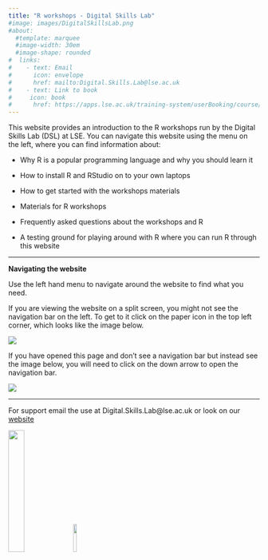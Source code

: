 ```yaml
---
title: "R workshops - Digital Skills Lab"
#image: images/DigitalSkillsLab.png
#about:
  #template: marquee
  #image-width: 30em
  #image-shape: rounded
#  links: 
#    - text: Email
#      icon: envelope
#      href: mailto:Digital.Skills.Lab@lse.ac.uk
#    - text: Link to book
#     icon: book
#      href: https://apps.lse.ac.uk/training-system/userBooking/course/9774459
---
```


This website provides an introduction to the R workshops run by the Digital Skills Lab (DSL) at LSE. You can navigate this website using the menu on the left, where you can find information about:

-   Why R is a popular programming language and why you should learn it

-   How to install R and RStudio on to your own laptops

-   How to get started with the workshops materials

-   Materials for R workshops

-   Frequently asked questions about the workshops and R

-   A testing ground for playing around with R where you can run R through this website

***

**Navigating the website**

Use the left hand menu to navigate around the website to find what you need. 

If you are viewing the website on a split screen, you might not see the navigation bar on the left. To get to it click on the paper icon in the top left corner, which looks like the image below. 

![](images/access_nav.png){fig-alt="Navigation bar icon"}

If you have opened this page and don't see a navigation bar but instead see the image below, you will need to click on the down arrow to open the navigation bar. 

![](images/nav_open){fig-alt="Image of collapsed navigation bar"}

***

For support email the use at Digital.Skills.Lab\@lse.ac.uk or look on our [website](https://info.lse.ac.uk/current-students/digital-skills-lab){target="_blank"}

![](images/DigitalSkillsLab.png){width="25%"} ![](images/r_logo.png){width="12%"}
